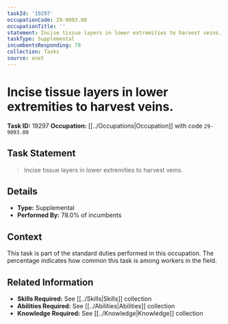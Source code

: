 ```yaml
---
taskId: '19297'
occupationCode: 29-9093.00
occupationTitle: ''
statement: Incise tissue layers in lower extremities to harvest veins.
taskType: Supplemental
incumbentsResponding: 78
collection: Tasks
source: onet
---
```

# Incise tissue layers in lower extremities to harvest veins.

**Task ID:** 19297
**Occupation:** [[../Occupations|Occupation]] with code `29-9093.00`

## Task Statement

> Incise tissue layers in lower extremities to harvest veins.

## Details

- **Type:** Supplemental
- **Performed By:** 78.0% of incumbents

## Context

This task is part of the standard duties performed in this occupation. The percentage indicates how common this task is among workers in the field.

## Related Information

- **Skills Required:** See [[../Skills|Skills]] collection
- **Abilities Required:** See [[../Abilities|Abilities]] collection
- **Knowledge Required:** See [[../Knowledge|Knowledge]] collection
